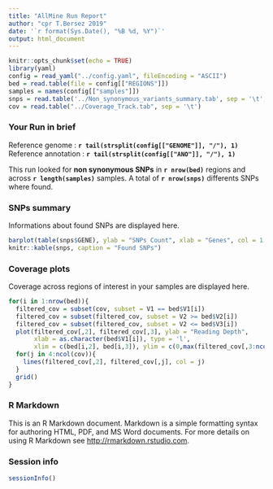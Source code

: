 ```yaml
---
title: "AllMine Run Report"
author: "cpr T.Bersez 2019"
date: '`r format(Sys.Date(), "%B %d, %Y")`'
output: html_document
---
```


```r
knitr::opts_chunk$set(echo = TRUE)
library(yaml)
config = read_yaml("../config.yaml", fileEncoding = "ASCII")
bed = read.table(file = config[["REGIONS"]])
samples = names(config[["samples"]])
snps = read.table('../Non_synonymous_variants_summary.tab', sep = '\t', header = T)
cov = read.table("../Coverage_Track.tab", sep = '\t')
```
### Your Run in brief

Reference genome : **`r tail(strsplit(config[["GENOME"]], "/"), 1)`** <br/>
Reference annotation : **`r tail(strsplit(config[["ANO"]], "/"), 1)`** 

This run looked for **non synonymous SNPs** in **`r nrow(bed)`** regions and across **`r length(samples)`** samples.
A total of **`r nrow(snps)`** differents SNPs where found.

### SNPs summary

Informations about found SNPs are displayed here.
```r
barplot(table(snps$GENE), ylab = "SNPs Count", xlab = "Genes", col = 1:length(snps$GENE), main = "SNPs count per gene")
knitr::kable(snps, caption = "Found SNPs")
```

### Coverage plots

Coverage across regions of interest in your samples are displayed here.
```r
for(i in 1:nrow(bed)){
  filtered_cov = subset(cov, subset = V1 == bed$V1[i])
  filtered_cov = subset(filtered_cov, subset = V2 >= bed$V2[i])
  filtered_cov = subset(filtered_cov, subset = V2 <= bed$V3[i])
  plot(filtered_cov[,2], filtered_cov[,3], ylab = "Reading Depth",
       xlab = as.character(bed$V1[i]), type = 'l',
       xlim = c(bed[i,2], bed[i,3]), ylim = c(0,max(filtered_cov[,3:ncol(filtered_cov)])))
  for(j in 4:ncol(cov)){
    lines(filtered_cov[,2], filtered_cov[,j], col = j)
  }
  grid()
}

```


### R Markdown

This is an R Markdown document. Markdown is a simple formatting syntax for authoring HTML, PDF, and MS Word documents. For more details on using R Markdown see <http://rmarkdown.rstudio.com>.

### Session info
```r
sessionInfo()
```


